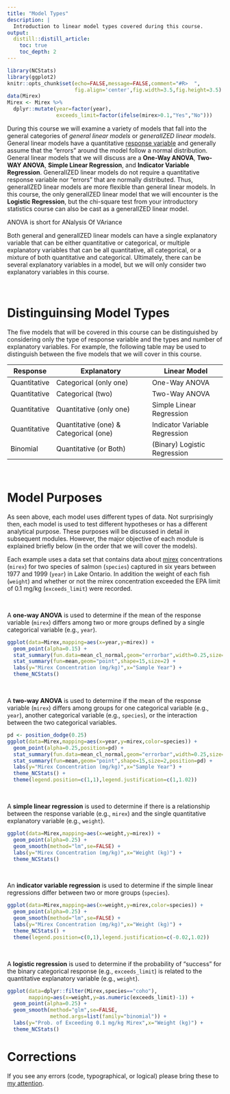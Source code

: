```yaml
---
title: "Model Types"
description: |
  Introduction to linear model types covered during this course.
output:
  distill::distill_article:
    toc: true
    toc_depth: 2
---
```


```r
library(NCStats)
library(ggplot2)
knitr::opts_chunk$set(echo=FALSE,message=FALSE,comment="#R>  ",
                      fig.align='center',fig.width=3.5,fig.height=3.5)
data(Mirex)
Mirex <- Mirex %>%
  dplyr::mutate(year=factor(year),
                exceeds_limit=factor(ifelse(mirex>0.1,"Yes","No")))
```

During this course we will examine a variety of models that fall into the general categories of *general linear models* or *generalIZED linear models*. General linear models have a quantitative [response variable](https://deepai.org/machine-learning-glossary-and-terms/response-variable) and generally assume that the "errors" around the model follow a normal distribution. General linear models that we will discuss are a **One-Way ANOVA**, **Two-WAY ANOVA**, **Simple Linear Regression**, and **Indicator Variable Regression**. GeneralIZED linear models do not require a quantitative response variable nor "errors" that are normally distributed. Thus, generalIZED linear models are more flexible than general linear models. In this course, the only generalIZED linear model that we will encounter is the **Logistic Regression**, but the chi-square test from your introductory statistics course can also be cast as a generalIZED linear model.

<aside>
ANOVA is short for ANalysis Of VAriance
</aside>
Both general and generalIZED linear models can have a single explanatory variable that can be either quantitative or categorical, or multiple explanatory variables that can be all quantitative, all categorical, or a mixture of both quantitative and categorical. Ultimately, there can be several explanatory variables in a model, but we will only consider two explanatory variables in this course.

&nbsp;

# Distinguinsing Model Types
The five models that will be covered in this course can be distinguished by considering only the type of response variable and the types and number of explanatory variables. For example, the following table may be used to distinguish between the five models that we will cover in this course.

| Response     | Explanatory                            | Linear Model                  |
|--------------|----------------------------------------|-------------------------------|
| Quantitative | Categorical (only one)                 | One-Way ANOVA                 |
| Quantitative | Categorical (two)                      | Two-Way ANOVA                 |
| Quantitative | Quantitative (only one)                | Simple Linear Regression      |
| Quantitative | Quantitative (one) & Categorical (one) | Indicator Variable Regression |
| Binomial     | Quantitative (or Both)                 | (Binary) Logistic Regression  |

&nbsp;

# Model Purposes
As seen above, each model uses different types of data. Not surprisingly then, each model is used to test different hypotheses or has a different analytical purpose. These purposes will be discussed in detail in subsequent modules. However, the major objective of each module is explained briefly below (in the order that we will cover the models).

Each example uses a data set that contains data about [mirex](https://en.wikipedia.org/wiki/Mirex) concentrations (`mirex`) for two species of salmon (`species`) captured in six years between 1977 and 1999 (`year`) in Lake Ontario. In addition the weight of each fish (`weight`) and whether or not the mirex concentration exceeded the EPA limit of 0.1 mg/kg (`exceeds_limit`) were recorded.

&nbsp;

A **one-way ANOVA** is used to determine if the mean of the response variable (`mirex`) differs among two or more groups defined by a single categorical variable (e.g., `year`).

```r
ggplot(data=Mirex,mapping=aes(x=year,y=mirex)) +
  geom_point(alpha=0.15) +
  stat_summary(fun.data=mean_cl_normal,geom="errorbar",width=0.25,size=1) +
  stat_summary(fun=mean,geom="point",shape=15,size=2) +
  labs(y="Mirex Concentration (mg/kg)",x="Sample Year") +
  theme_NCStats()
```

&nbsp;

A **two-way ANOVA** is used to determine if the mean of the response variable (`mirex`) differs among groups for one categorical variable (e.g., `year`), another categorical variable (e.g., `species`), or the interaction between the two categorical variables.


```r
pd <- position_dodge(0.25)
ggplot(data=Mirex,mapping=aes(x=year,y=mirex,color=species)) +
  geom_point(alpha=0.25,position=pd) +
  stat_summary(fun.data=mean_cl_normal,geom="errorbar",width=0.25,size=1,position=pd) +
  stat_summary(fun=mean,geom="point",shape=15,size=2,position=pd) +
  labs(y="Mirex Concentration (mg/kg)",x="Sample Year") +
  theme_NCStats() +
  theme(legend.position=c(1,1),legend.justification=c(1,1.02))
```

&nbsp;

A **simple linear regression** is used to determine if there is a relationship between the response variable (e.g., `mirex`) and the single quantitative explanatory variable (e.g., `weight`).

```r
ggplot(data=Mirex,mapping=aes(x=weight,y=mirex)) +
  geom_point(alpha=0.25) +
  geom_smooth(method="lm",se=FALSE) +
  labs(y="Mirex Concentration (mg/kg)",x="Weight (kg)") +
  theme_NCStats()
```

&nbsp;

An **indicator variable regression** is used to determine if the simple linear regressions differ between two or more groups (`species`).

```r
ggplot(data=Mirex,mapping=aes(x=weight,y=mirex,color=species)) +
  geom_point(alpha=0.25) +
  geom_smooth(method="lm",se=FALSE) +
  labs(y="Mirex Concentration (mg/kg)",x="Weight (kg)") +
  theme_NCStats() +
  theme(legend.position=c(0,1),legend.justification=c(-0.02,1.02))
```

&nbsp;

A **logistic regression** is used to determine if the probability of "success" for the binary categorical response (e.g., `exceeds_limit`) is related to the quantitative explanatory variable (e.g., `weight`).

```r
ggplot(data=dplyr::filter(Mirex,species=="coho"),
       mapping=aes(x=weight,y=as.numeric(exceeds_limit)-1)) +
  geom_point(alpha=0.25) +
  geom_smooth(method="glm",se=FALSE,
              method.args=list(family="binomial")) +
  labs(y="Prob. of Exceeding 0.1 mg/kg Mirex",x="Weight (kg)") +
  theme_NCStats()
```



# Corrections {.appendix}
If you see any errors (code, typographical, or logical) please bring these to [my attention](mailto:dogle@northland.edu).
